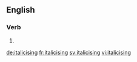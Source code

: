 ==English==

===Verb===
{{head|en|present participle}}

# {{present participle of|italicise|lang=en|nocat=1}}

[[de:italicising]]
[[fr:italicising]]
[[sv:italicising]]
[[vi:italicising]]